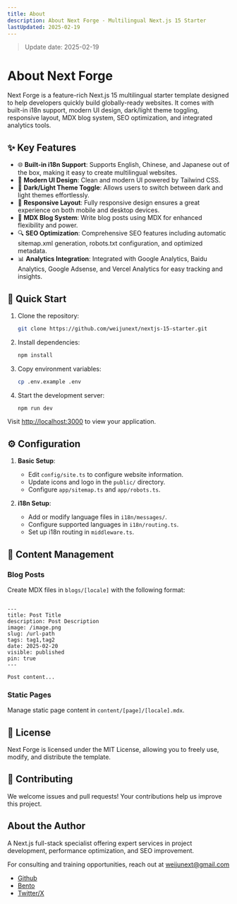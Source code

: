 ```yaml
---
title: About
description: About Next Forge - Multilingual Next.js 15 Starter
lastUpdated: 2025-02-19
---
```


> Update date: 2025-02-19

# About Next Forge

Next Forge is a feature-rich Next.js 15 multilingual starter template designed to help developers quickly build globally-ready websites. It comes with built-in i18n support, modern UI design, dark/light theme toggling, responsive layout, MDX blog system, SEO optimization, and integrated analytics tools.

## ✨ Key Features

- 🌐 **Built-in i18n Support**: Supports English, Chinese, and Japanese out of the box, making it easy to create multilingual websites.
- 🎨 **Modern UI Design**: Clean and modern UI powered by Tailwind CSS.
- 🌙 **Dark/Light Theme Toggle**: Allows users to switch between dark and light themes effortlessly.
- 📱 **Responsive Layout**: Fully responsive design ensures a great experience on both mobile and desktop devices.
- 📝 **MDX Blog System**: Write blog posts using MDX for enhanced flexibility and power.
- 🔍 **SEO Optimization**: Comprehensive SEO features including automatic sitemap.xml generation, robots.txt configuration, and optimized metadata.
- 📊 **Analytics Integration**: Integrated with Google Analytics, Baidu Analytics, Google Adsense, and Vercel Analytics for easy tracking and insights.

## 🚀 Quick Start

1. Clone the repository:
    ```bash
    git clone https://github.com/weijunext/nextjs-15-starter.git
    ```

2. Install dependencies:
    ```bash
    npm install
    ```

3. Copy environment variables:
    ```bash
    cp .env.example .env
    ```

4. Start the development server:
    ```bash
    npm run dev
    ```

Visit [http://localhost:3000](http://localhost:3000) to view your application.

## ⚙️ Configuration

1. **Basic Setup**:
    - Edit `config/site.ts` to configure website information.
    - Update icons and logo in the `public/` directory.
    - Configure `app/sitemap.ts` and `app/robots.ts`.

2. **i18n Setup**:
    - Add or modify language files in `i18n/messages/`.
    - Configure supported languages in `i18n/routing.ts`.
    - Set up i18n routing in `middleware.ts`.

## 📝 Content Management

### Blog Posts
Create MDX files in `blogs/[locale]` with the following format:
````

---
title: Post Title
description: Post Description
image: /image.png
slug: /url-path
tags: tag1,tag2
date: 2025-02-20
visible: published
pin: true
---

Post content...
````

### Static Pages
Manage static page content in `content/[page]/[locale].mdx`.

## 📄 License

Next Forge is licensed under the MIT License, allowing you to freely use, modify, and distribute the template.

## 🤝 Contributing

We welcome issues and pull requests! Your contributions help us improve this project.

## About the Author

A Next.js full-stack specialist offering expert services in project development, performance optimization, and SEO improvement.

For consulting and training opportunities, reach out at weijunext@gmail.com

- [Github](https://github.com/weijunext)
- [Bento](https://bento.me/weijunext)
- [Twitter/X](https://twitter.com/judewei_dev)
